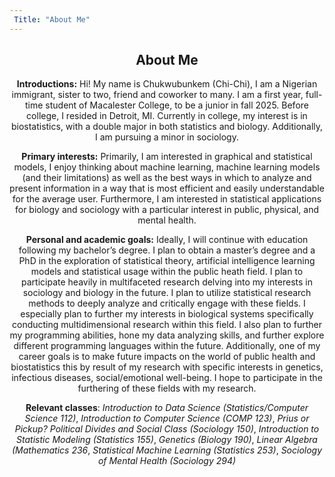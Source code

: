 ```yaml
---
 Title: "About Me"
---
```


<center> 

## About Me 

**Introductions:** Hi! My name is Chukwubunkem (Chi-Chi), I am a Nigerian immigrant, sister to two, friend and coworker to many. I am a first year, full-time student of Macalester College, to be a junior in fall 2025. Before college, I resided in Detroit, MI. Currently in college, my interest is in biostatistics, with a double major in both statistics and biology. Additionally, I am pursuing a minor in sociology. 

**Primary interests:** Primarily, I am interested in graphical and statistical models, I enjoy thinking about machine learning, machine learning models (and their limitations) as well as the best ways in which to analyze and present information in a way that is most efficient and easily understandable for the average user. Furthermore, I am interested in statistical applications for biology and sociology with a particular interest in public, physical, and mental health.

**Personal and academic goals:** Ideally, I will continue with education following my bachelor’s degree. I plan to obtain a master's degree and a PhD in the exploration of statistical theory, artificial intelligence learning models and statistical usage within the public heath field. I plan to participate heavily in multifaceted research delving into my interests in sociology and biology in the future. I plan to utilize statistical research methods to deeply analyze and critically engage with these fields. I especially plan to further my interests in biological systems specifically conducting multidimensional research within this field. I also plan to further my programming abilities, hone my data analyzing skills, and further explore different programming languages within the future. Additionally, one of my career goals is to make future impacts on the world of public health and biostatistics this by result of my research with specific interests in genetics, infectious diseases, social/emotional well-being. I hope to participate in the furthering of these fields with my research. 

**Relevant classes**: *Introduction to Data Science (Statistics/Computer Science 112)*, *Introduction to Computer Science (COMP 123)*, *Prius or Pickup? Political Divides and Social Class (Sociology 150)*, *Introduction to Statistic Modeling (Statistics 155)*, *Genetics (Biology 190)*, *Linear Algebra (Mathematics 236*, *Statistical Machine Learning (Statistics 253)*, *Sociology of Mental Health (Sociology 294)*

